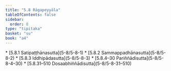 ```yaml
---
title: "5.8 Rāgapeyyāla"
tableOfContents: false
sidebar:
  order: 8
type: "tipitaka"
basket: "su"
book: "a4"
---
```



<DynamicBreadcrumb />



<TableOfContents book="a4" section="5.8">
* [5.8.1 Satipaṭṭhānasutta](5-8/5-8-1)
* [5.8.2 Sammappadhānasutta](5-8/5-8-2)
* [5.8.3 Iddhipādasutta](5-8/5-8-3)
* [5.8.4–30 Pariññādisutta](5-8/5-8-4–30)
* [5.8.31–510 Dosaabhiññādisutta](5-8/5-8-31–510)
</TableOfContents>